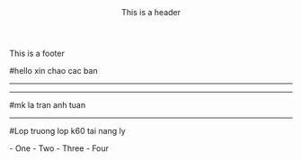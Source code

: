 

<Header>
  This is a header
</Header>
<Footer>
  This is a footer
</Footer>


#hello xin chao cac ban

---

<Hello/>

---

#mk la tran anh tuan

---

#Lop truong lop k60 tai nang ly

<Steps>
- One
- Two
- Three
- Four
